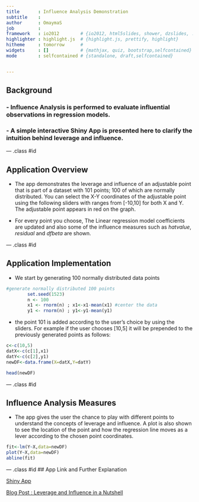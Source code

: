 ```yaml
---
title       : Influence Analysis Demonstration
subtitle    : 
author      : OmaymaS
job         : 
framework   : io2012        # {io2012, html5slides, shower, dzslides, ...}
highlighter : highlight.js  # {highlight.js, prettify, highlight}
hitheme     : tomorrow      # 
widgets     : []            # {mathjax, quiz, bootstrap,selfcontained}
mode        : selfcontained # {standalone, draft,selfcontained}


---
```


## Background

### - Influence Analysis is performed to evaluate influential observations in regression models.

### - A simple interactive Shiny App is presented here to clarify the intuition behind leverage and influence.



---  .class #id

## Application Overview

- The app demonstrates the leverage and influence of an adjustable point that is part of a dataset with 101 points; 100 of which are normally distributed. You can select the X-Y coordinates of the adjustable point using the following sliders with ranges from [-10,10] for both X and Y. The adjustable point appears in red on the graph.

- For every point you choose, The Linear regression model coefficients are updated and also some of the influence measures such as *hatvalue*, *residual* and *dfbeta* are shown.

---  .class #id

## Application Implementation

- We start by generating 100 normally distributed data points

```r
#generate normally distributed 100 points
        set.seed(1523)
        n <- 100
        x1 <- rnorm(n) ; x1<-x1-mean(x1) #center the data
        y1 <- rnorm(n) ; y1<-y1-mean(y1)
```

- the point 101 is added according to the user's choice by using the sliders. For example if the user chooses [10,5] it will be prepended to the previously generated points as follows:

```r
c<-c(10,5)
datX<-c(c[1],x1)
datY<-c(c[2],y1)
newDF<-data.frame(X=datX,Y=datY)
```
```r
head(newDF)
```

---  .class #id

## Influence Analysis Measures

- The app gives the user the chance to play with different points to understand the concepts of leverage and influence. A plot is also shown to see the location of the point and how the regression line moves as a lever according to the chosen point coordinates. 


```r
fit<-lm(Y~X,data=newDF)
plot(Y~X,data=newDF)
abline(fit)

```

---  .class #id
## App Link and Further Explanation

[Shiny App](https://omaymas.shinyapps.io/Influence_Analysis/)

[Blog Post : Leverage and Influence in a Nutshell](http://omaymas.github.io/InfluenceAnalysis/)


